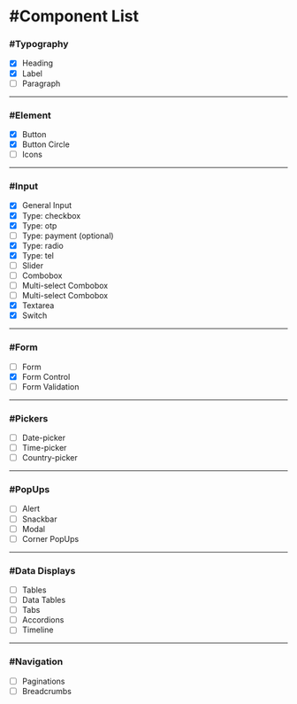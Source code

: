 # #Component List

### #Typography

- [x] Heading
- [x] Label
- [ ] Paragraph

---

### #Element

- [x] Button
- [x] Button Circle
- [ ] Icons

---

### #Input

- [x] General Input
- [x] Type: checkbox
- [x] Type: otp
- [ ] Type: payment (optional)
- [x] Type: radio
- [x] Type: tel
- [ ] Slider
- [ ] Combobox
- [ ] Multi-select Combobox
- [ ] Multi-select Combobox
- [x] Textarea
- [x] Switch

---

### #Form

- [ ] Form
- [x] Form Control
- [ ] Form Validation

---

### #Pickers

- [ ] Date-picker
- [ ] Time-picker
- [ ] Country-picker

---

### #PopUps

- [ ] Alert
- [ ] Snackbar
- [ ] Modal
- [ ] Corner PopUps

---

### #Data Displays

- [ ] Tables
- [ ] Data Tables
- [ ] Tabs
- [ ] Accordions
- [ ] Timeline

---

### #Navigation

- [ ] Paginations
- [ ] Breadcrumbs
